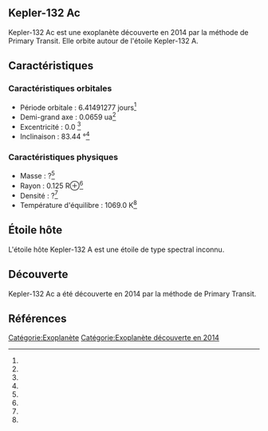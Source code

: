 == Kepler-132 Ac ==

{{Infobox Exoplanète
| nom = Kepler-132 Ac
| image = 
| légende = 
| étoile = Kepler-132 A
| constellation = 
| ascension_droite = 
| déclinaison = 
| distance = ?
| type_spectral = ?
| masse = ?<ref></ref>
| rayon = 0.125 R⊕<ref></ref>
| densité = ?<ref></ref>
| gravité = ?<ref></ref>
| température = 1069.0 K<ref></ref>
| période = 6.41491277 j<ref></ref>
| demi_grand_axe = 0.0659 ua<ref></ref>
| excentricité = 0.0 <ref></ref>
| inclinaison = 83.44 °<ref></ref>
| méthode_découverte = Primary Transit
| date_découverte = 2014
| statut = Confirmée
}}

Kepler-132 Ac est une exoplanète découverte en 2014 par la méthode de Primary Transit. Elle orbite autour de l'étoile Kepler-132 A.

== Caractéristiques ==

=== Caractéristiques orbitales ===
* Période orbitale : 6.41491277 jours<ref></ref>
* Demi-grand axe : 0.0659 ua<ref></ref>
* Excentricité : 0.0 <ref></ref>
* Inclinaison : 83.44 °<ref></ref>

=== Caractéristiques physiques ===
* Masse : ?<ref></ref>
* Rayon : 0.125 R⊕<ref></ref>
* Densité : ?<ref></ref>
* Température d'équilibre : 1069.0 K<ref></ref>

== Étoile hôte ==

{{Infobox Étoile
| nom = Kepler-132 A
| image = 
| légende = 
| constellation = 
| ascension_droite = 
| déclinaison = 
| distance = ?
| type_spectral = ?
| magnitude_absolue = 
| magnitude_apparente = 
| masse = ?<ref></ref>
| rayon = ?<ref></ref>
| température = ?<ref></ref>
| métallicité = ?<ref></ref>
| âge = ?<ref></ref>
}}

L'étoile hôte Kepler-132 A est une étoile de type spectral inconnu.

== Découverte ==

Kepler-132 Ac a été découverte en 2014 par la méthode de Primary Transit.

== Références ==
<references />

[[Catégorie:Exoplanète]]
[[Catégorie:Exoplanète découverte en 2014]]
